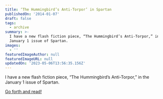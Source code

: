 ```yaml
---
title: ‘The Hummingbird’s Anti-Torpor’ in Spartan
publishedOn: '2014-01-07'
draft: false
tags:
  - archive
summary: >-
  I have a new flash fiction piece, “The Hummingbird’s Anti-Torpor,” in the
  January 1 issue of Spartan.
images:
  - ''
featuredImageAuthor: null
featuredImageURL: null
updatedOn: '2023-05-06T13:56:35.156Z'
---
```


I have a new flash fiction piece, “The Hummingbird’s Anti-Torpor,” in the January 1 issue of Spartan.

[Go forth and read!](https://spartanlit.com/the-hummingbirds-anti-torpor/)
